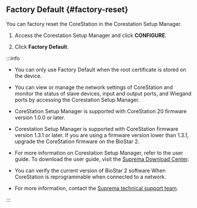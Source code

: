 ## Factory Default {#factory-reset}

You can factory reset the CoreStation in the Corestation Setup Manager.

1. Access the Corestation Setup Manager and click **CONFIGURE**.

2. Click **Factory Default**.

:::info

* You can only use Factory Default when the root certificate is stored on the device.

* You can view or manage the network settings of CoreStation and monitor the status of slave devices, input and output ports, and Wiegand ports by accessing the Corestation Setup Manager.

<Include product='corestation_20'>

* CoreStation Setup Manager is supported with CoreStation 20 firmware version 1.0.0 or later.

</Include>

<Include product='corestation_40'>

* Corestation Setup Manager is supported with CoreStation firmware version 1.3.1 or later. If you are using a firmware version lower than 1.3.1, upgrade the CoreStation firmware on the BioStar 2.

</Include>

* For more information on Corestation Setup Manager, refer to the user guide. To download the user guide, visit the [Suprema Download Center](https://download.supremainc.com).

* You can verify the current version of BioStar 2 software When CoreStation is reprogrammable when connected to a network.

* For more information, contact the [Suprema technical support team](https://support.supremainc.com).

:::
